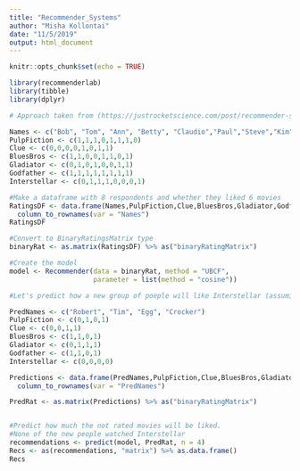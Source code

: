 ---
title: "Recommender_Systems"
author: "Misha Kollontai"
date: "11/5/2019"
output: html_document
---

```{r setup, include=FALSE}
knitr::opts_chunk$set(echo = TRUE)
```


```{r}
library(recommenderlab)
library(tibble)
library(dplyr)

# Approach taken from (https://justrocketscience.com/post/recommender-systems-r/)

Names <- c("Bob", "Tom", "Ann", "Betty", "Claudio","Paul","Steve","Kim")
PulpFiction <- c(1,1,1,0,1,1,1,0)
Clue <- c(0,0,0,0,1,0,1,1)
BluesBros <- c(1,1,0,0,1,1,0,1)
Gladiator <- c(0,1,0,1,0,0,1,1)
Godfather <- c(1,1,1,1,1,1,1,1)
Interstellar <- c(0,1,1,1,0,0,0,1)

#Make a dataframe with 8 respondents and whether they liked 6 movies
RatingsDF <- data.frame(Names,PulpFiction,Clue,BluesBros,Gladiator,Godfather,Interstellar) %>%
  column_to_rownames(var = "Names")
RatingsDF

#Convert to BinaryRatingsMatrix type
binaryRat <- as.matrix(RatingsDF) %>% as("binaryRatingMatrix")

#Create the model
model <- Recommender(data = binaryRat, method = "UBCF", 
                     parameter = list(method = "cosine"))

```

```{r}
#Let's predict how a new group of poeple will like Interstellar (assuming we have ratings from them on the other films)

PredNames <- c("Robert", "Tim", "Egg", "Crocker")
PulpFiction <- c(0,1,0,1)
Clue <- c(0,0,1,1)
BluesBros <- c(1,1,0,1)
Gladiator <- c(0,1,1,1)
Godfather <- c(1,1,0,1)
Interstellar <- c(0,0,0,0)

Predictions <- data.frame(PredNames,PulpFiction,Clue,BluesBros,Gladiator,Godfather,Interstellar) %>%
  column_to_rownames(var = "PredNames")

PredRat <- as.matrix(Predictions) %>% as("binaryRatingMatrix")


#Predict how much the not rated movies will be liked.
#None of the new people watched Interstellar
recommendations <- predict(model, PredRat, n = 4)
Recs <- as(recommendations, "matrix") %>% as.data.frame()
Recs

```

